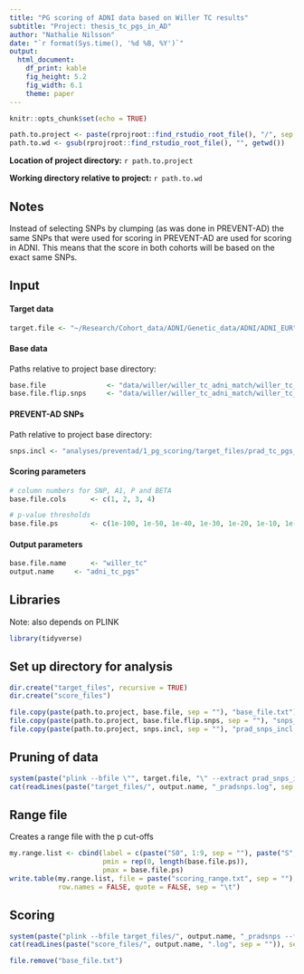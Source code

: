 ```yaml
---
title: "PG scoring of ADNI data based on Willer TC results"
subtitle: "Project: thesis_tc_pgs_in_AD"
author: "Nathalie Nilsson"
date: "`r format(Sys.time(), '%d %B, %Y')`"
output: 
  html_document: 
    df_print: kable
    fig_height: 5.2
    fig_width: 6.1
    theme: paper
---
```


```r
knitr::opts_chunk$set(echo = TRUE)
```

```r
path.to.project <- paste(rprojroot::find_rstudio_root_file(), "/", sep = "")
path.to.wd <- gsub(rprojroot::find_rstudio_root_file(), "", getwd())
```
**Location of project directory:** `r path.to.project`

**Working directory relative to project:** `r path.to.wd`

## Notes
Instead of selecting SNPs by clumping (as was done in PREVENT-AD) the same SNPs that were used for scoring in PREVENT-AD are used for scoring in ADNI. This means that the score in both cohorts will be based on the exact same SNPs. 

## Input

#### Target data
```r
target.file <- "~/Research/Cohort_data/ADNI/Genetic_data/ADNI/ADNI_EUR" # .bed; .bim & .fam file
```

#### Base data
Paths relative to project base directory:
```r
base.file               <- "data/willer/willer_tc_adni_match/willer_tc_adni_match.txt" # summary file with header
base.file.flip.snps     <- "data/willer/willer_tc_adni_match/willer_tc_adni_match_SNPsFlip.txt" # file with SNPs to flip
```

####  PREVENT-AD SNPs
Path relative to project base directory:
```r
snps.incl <- "analyses/preventad/1_pg_scoring/target_files/prad_tc_pgs_inclSNPs.txt"
```

#### Scoring parameters
```r
# column numbers for SNP, A1, P and BETA
base.file.cols 	    <- c(1, 2, 3, 4)

# p-value thresholds
base.file.ps	    <- c(1e-100, 1e-50, 1e-40, 1e-30, 1e-20, 1e-10, 1e-8, 1e-7, 1e-6, 1e-5, 1e-4, 1e-3, 1e-2, 0.05, 0.1, 0.5, 1)
```

#### Output parameters
```r
base.file.name      <- "willer_tc"
output.name 	<- "adni_tc_pgs"
```

## Libraries
Note: also depends on PLINK
```r
library(tidyverse)
```

## Set up directory for analysis
```r
dir.create("target_files", recursive = TRUE)
dir.create("score_files")

file.copy(paste(path.to.project, base.file, sep = ""), "base_file.txt")
file.copy(paste(path.to.project, base.file.flip.snps, sep = ""), "snps_flip.txt")
file.copy(paste(path.to.project, snps.incl, sep = ""), "prad_snps_incl.txt")
```

## Pruning of data
```r
system(paste("plink --bfile \"", target.file, "\" --extract prad_snps_incl.txt --make-bed --out target_files/", output.name, "_pradsnps", sep = ""))
cat(readLines(paste("target_files/", output.name, "_pradsnps.log", sep = "")), sep = "\n")
```

## Range file
Creates a range file with the p cut-offs
```r
my.range.list <- cbind(label = c(paste("S0", 1:9, sep = ""), paste("S", 10:length(base.file.ps), sep = "")),
                       pmin = rep(0, length(base.file.ps)),
                       pmax = base.file.ps)
write.table(my.range.list, file = paste("scoring_range.txt", sep = ""), 
            row.names = FALSE, quote = FALSE, sep = "\t")
```

## Scoring
```r
system(paste("plink --bfile target_files/", output.name, "_pradsnps --flip snps_flip.txt --q-score-range scoring_range.txt base_file.txt 1 3 header --score base_file.txt 1 2 4 header --out score_files/", output.name, sep = ""))
cat(readLines(paste("score_files/", output.name, ".log", sep = "")), sep = "\n")

```

```r
file.remove("base_file.txt")
```

